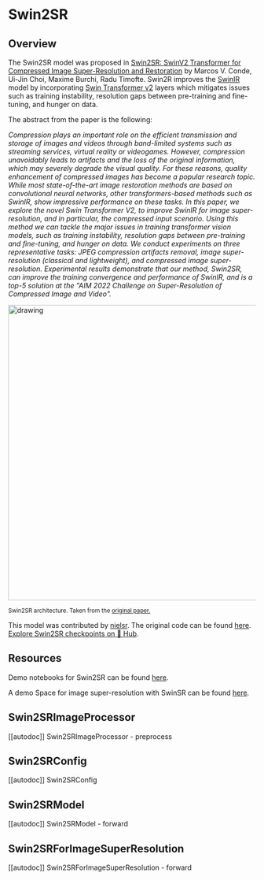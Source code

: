 <!--Copyright 2023 The HuggingFace Team. All rights reserved.

Licensed under the Apache License, Version 2.0 (the "License"); you may not use this file except in compliance with
the License. You may obtain a copy of the License at

http://www.apache.org/licenses/LICENSE-2.0

Unless required by applicable law or agreed to in writing, software distributed under the License is distributed on
an "AS IS" BASIS, WITHOUT WARRANTIES OR CONDITIONS OF ANY KIND, either express or implied. See the License for the
specific language governing permissions and limitations under the License.
-->

# Swin2SR

## Overview

The Swin2SR model was proposed in [Swin2SR: SwinV2 Transformer for Compressed Image Super-Resolution and Restoration](https://arxiv.org/abs/2209.11345) by Marcos V. Conde, Ui-Jin Choi, Maxime Burchi, Radu Timofte.
Swin2R improves the [SwinIR](https://github.com/JingyunLiang/SwinIR/) model by incorporating [Swin Transformer v2](swinv2) layers which mitigates issues such as training instability, resolution gaps between pre-training
and fine-tuning, and hunger on data.

The abstract from the paper is the following:

*Compression plays an important role on the efficient transmission and storage of images and videos through band-limited systems such as streaming services, virtual reality or videogames. However, compression unavoidably leads to artifacts and the loss of the original information, which may severely degrade the visual quality. For these reasons, quality enhancement of compressed images has become a popular research topic. While most state-of-the-art image restoration methods are based on convolutional neural networks, other transformers-based methods such as SwinIR, show impressive performance on these tasks.
In this paper, we explore the novel Swin Transformer V2, to improve SwinIR for image super-resolution, and in particular, the compressed input scenario. Using this method we can tackle the major issues in training transformer vision models, such as training instability, resolution gaps between pre-training and fine-tuning, and hunger on data. We conduct experiments on three representative tasks: JPEG compression artifacts removal, image super-resolution (classical and lightweight), and compressed image super-resolution. Experimental results demonstrate that our method, Swin2SR, can improve the training convergence and performance of SwinIR, and is a top-5 solution at the "AIM 2022 Challenge on Super-Resolution of Compressed Image and Video".*

<img src="https://huggingface.co/datasets/huggingface/documentation-images/resolve/main/transformers/model_doc/swin2sr_architecture.png"
alt="drawing" width="600"/>

<small> Swin2SR architecture. Taken from the <a href="https://arxiv.org/abs/2209.11345">original paper.</a> </small>

This model was contributed by [nielsr](https://huggingface.co/nielsr).
The original code can be found [here](https://github.com/mv-lab/swin2sr).
[Explore Swin2SR checkpoints on 🤗 Hub](https://huggingface.co/models?sort=downloads&search=Swin2SR).

## Resources

Demo notebooks for Swin2SR can be found [here](https://github.com/NielsRogge/Transformers-Tutorials/tree/master/Swin2SR).

A demo Space for image super-resolution with SwinSR can be found [here](https://huggingface.co/spaces/jjourney1125/swin2sr).

## Swin2SRImageProcessor

[[autodoc]] Swin2SRImageProcessor
    - preprocess

## Swin2SRConfig

[[autodoc]] Swin2SRConfig

## Swin2SRModel

[[autodoc]] Swin2SRModel
    - forward

## Swin2SRForImageSuperResolution

[[autodoc]] Swin2SRForImageSuperResolution
    - forward
